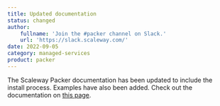```yaml
---
title: Updated documentation
status: changed
author:
    fullname: 'Join the #packer channel on Slack.'
    url: 'https://slack.scaleway.com/'
date: 2022-09-05
category: managed-services
product: packer
---
```


The Scaleway Packer documentation has been updated to include the install process. Examples have also been added. Check out the documentation on [this page](https://github.com/scaleway/packer-plugin-scaleway).
